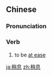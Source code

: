 ==Chinese==
{{zh-forms}}

===Pronunciation===
{{zh-pron
|m=shàoxī,shāoxī,shāoxí,1nb=mainland China standard,2nb=variant,3nb=Taiwan standard
|c=saau2 sik1
|cat=v
}}

===Verb===
{{zh-verb}}

# {{lb|zh|military}} to be [[at ease]]

[[ja:稍息]]
[[zh:稍息]]